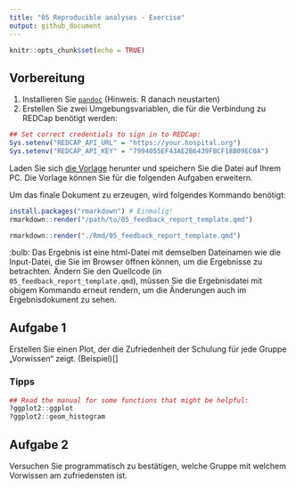 ```yaml
---
title: "05 Reproducible analyses - Exercise"
output: github_document
---
```


```r
knitr::opts_chunk$set(echo = TRUE)
```

## Vorbereitung

1. Installieren Sie [`pandoc`](https://pandoc.org/installing.html) (Hinweis: R danach neustarten)
2. Erstellen Sie zwei Umgebungsvariablen, die für die Verbindung zu REDCap benötigt werden:

```r
## Set correct credentials to sign in to REDCap:
Sys.setenv("REDCAP_API_URL" = "https://your.hospital.org")
Sys.setenv("REDCAP_API_KEY" = "7994055EF43AE2B6439FBCF18B09EC0A")
```

Laden Sie sich [die Vorlage](./05_feedback_report_template.qmd) herunter und speichern Sie die Datei auf Ihrem PC.
Die Vorlage können Sie für die folgenden Aufgaben erweitern.



Um das finale Dokument zu erzeugen, wird folgendes Kommando benötigt:

```r
install.packages("rmarkdown") # Einmalig!
rmarkdown::render("/path/to/05_feedback_report_template.qmd")
```

```r
rmarkdown::render("./Rmd/05_feedback_report_template.qmd")
```

:bulb: Das Ergebnis ist eine html-Datei mit demselben Dateinamen wie die Input-Datei, die Sie im Browser öffnen können, um die Ergebnisse zu betrachten. Ändern Sie den Quellcode (in `05_feedback_report_template.qmd`), müssen Sie die Ergebnisdatei mit obigem Kommando erneut rendern, um die Änderungen auch im Ergebnisdokument zu sehen.

## Aufgabe 1

Erstellen Sie einen Plot, der die Zufriedenheit der Schulung für jede Gruppe „Vorwissen“ zeigt. (Beispiel)[]

### Tipps

```r
## Read the manual for some functions that might be helpful:
?ggplot2::ggplot
?ggplot2::geom_histogram
```


## Aufgabe 2

Versuchen Sie programmatisch zu bestätigen, welche Gruppe mit welchem Vorwissen am zufriedensten ist.
